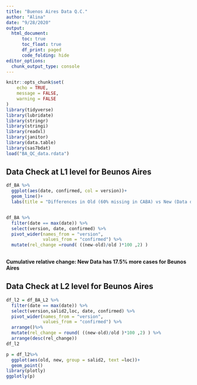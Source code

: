 ```yaml
---
title: "Buenos Aires Data Q.C."
author: "Alina"
date: "9/28/2020"
output: 
  html_document:
      toc: true
      toc_float: true
      df_print: paged
      code_folding: hide
editor_options: 
  chunk_output_type: console
---
```


```r
knitr::opts_chunk$set(
	echo = TRUE,
	message = FALSE,
	warning = FALSE
)
library(tidyverse)
library(lubridate)
library(stringr)
library(stringi)
library(readxl)
library(janitor)
library(data.table)
library(sas7bdat)
load("BA_QC_data.rdata")
```


## Data Check at L1 level for Beunos Aires

```r
df_BA %>%
  ggplot(aes(date, confirmed, col = version))+
  geom_line()+
  labs(title = "Differences in Old (60% missing in CABA) vs New (Data direct from City) over time")


df_BA %>% 
  filter(date == max(date)) %>% 
  select(version, date, confirmed) %>% 
  pivot_wider(names_from = "version", 
              values_from = "confirmed") %>% 
  mutate(rel_change =round( ((new-old)/old )*100 ,2) ) 
  
```

**Cumulative relative change: New Data has 17.5% more cases for Beunos Aires**

## Data Check at L2 level for Beunos Aires

```r
df_l2 = df_BA_L2 %>% 
  filter(date == max(date)) %>% 
  select(version,salid2,loc, date, confirmed) %>% 
  pivot_wider(names_from = "version", 
              values_from = "confirmed") %>% 
  arrange()%>% 
  mutate(rel_change = round( ((new-old)/old )*100 ,2) ) %>% 
  arrange(desc(rel_change))
df_l2

```


```r
p = df_l2%>% 
  ggplot(aes(old, new, group = salid2, text =loc))+
  geom_point()
library(plotly)
ggplotly(p)
```

